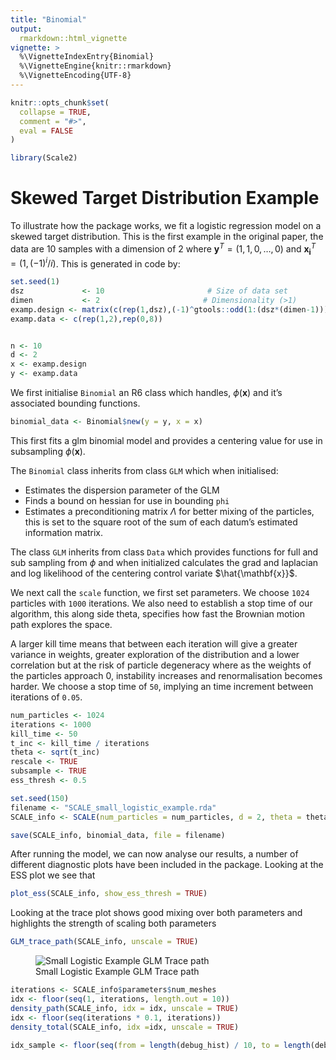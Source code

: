 ```yaml
---
title: "Binomial"
output: 
  rmarkdown::html_vignette
vignette: >
  %\VignetteIndexEntry{Binomial}
  %\VignetteEngine{knitr::rmarkdown}
  %\VignetteEncoding{UTF-8}
---
```


```r
knitr::opts_chunk$set(
  collapse = TRUE,
  comment = "#>",
  eval = FALSE
)
```

```r
library(Scale2)
```

# Skewed Target Distribution Example

To illustrate how the package works, we fit a logistic regression model on a skewed target distribution. This is the first example in the original paper, the data are 10 samples with a dimension of 2 where $\mathbf{y}^T = (1, 1, 0, \dots, 0)$ and $\mathbf{x_i}^T = (1, (-1)^i/ i)$. This is generated in code by:

```r
set.seed(1)
dsz             <- 10                       # Size of data set
dimen           <- 2                       # Dimensionality (>1)
examp.design <- matrix(c(rep(1,dsz),(-1)^gtools::odd(1:(dsz*(dimen-1)))/c(1:dsz)),nrow=dsz,ncol=2,byrow=FALSE)
examp.data <- c(rep(1,2),rep(0,8))


n <- 10
d <- 2
x <- examp.design 
y <- examp.data
```

We first initialise `Binomial` an R6 class which handles, $\phi(\mathbf{x})$ and it's associated bounding functions.

```r
binomial_data <- Binomial$new(y = y, x = x)
```

This first fits a glm binomial model and provides a centering value for use in subsampling $\phi(\mathbf{x})$.

The `Binomial` class inherits from class `GLM` which when initialised:

-   Estimates the dispersion parameter of the GLM
-   Finds a bound on hessian for use in bounding `phi`
-   Estimates a preconditioning matrix $\Lambda$ for better mixing of the particles, this is set to the square root of the sum of each datum's estimated information matrix.

The class `GLM` inherits from class `Data` which provides functions for full and sub sampling from $\phi$ and when initialized calculates the grad and laplacian and log likelihood of the centering control variate $\hat{\mathbf{x}}$.

We next call the `scale` function, we first set parameters. We choose `1024` particles with `1000` iterations. We also need to establish a stop time of our algorithm, this along side theta, specifies how fast the Brownian motion path explores the space.

A larger kill time means that between each iteration will give a greater variance in weights, greater exploration of the distribution and a lower correlation but at the risk of particle degeneracy where as the weights of the particles approach 0, instability increases and renormalisation becomes harder. We choose a stop time of `50`, implying an time increment between iterations of `0.05`.

```r
num_particles <- 1024
iterations <- 1000
kill_time <- 50
t_inc <- kill_time / iterations
theta <- sqrt(t_inc)
rescale <- TRUE
subsample <- TRUE
ess_thresh <- 0.5

set.seed(150)
filename <- "SCALE_small_logistic_example.rda"
SCALE_info <- SCALE(num_particles = num_particles, d = 2, theta = theta, num_meshes = iterations, kill_time = kill_time, data = binomial_data, ess_thresh = ess_thresh, resample_every = Inf, rescale = rescale, subsample = subsample, print_updates = TRUE)

save(SCALE_info, binomial_data, file = filename)
```

After running the model, we can now analyse our results, a number of different diagnostic plots have been included in the package. Looking at the ESS plot we see that

```r
plot_ess(SCALE_info, show_ess_thresh = TRUE)
```

Looking at the trace plot shows good mixing over both parameters and highlights the strength of scaling both parameters

```r
GLM_trace_path(SCALE_info, unscale = TRUE)
```

![Small Logistic Example GLM Trace path](small_logistic_example_GLM_trace_path.png)

```r

iterations <- SCALE_info$parameters$num_meshes
idx <- floor(seq(1, iterations, length.out = 10))
density_path(SCALE_info, idx = idx, unscale = TRUE)
idx <- floor(seq(iterations * 0.1, iterations))
density_total(SCALE_info, idx =idx, unscale = TRUE)

idx_sample <- floor(seq(from = length(debug_hist) / 10, to = length(debug_hist)))
```
